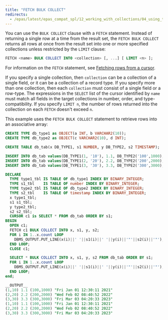 ```yaml
---
title: "FETCH BULK COLLECT"
redirects:
  - /epas/latest/epas_compat_spl/12_working_with_collections/04_using_the_bulk_collect_clause/02_fetch_bulk_collect/ #generated for docs/epas/reorg-role-use-case-mode
---
```


<div id="fetch_bulk_collect" class="registered_link"></div>

You can use the `BULK COLLECT` clause with a `FETCH` statement. Instead of returning a single row at a time from the result set, the `FETCH BULK COLLECT` returns all rows at once from the result set into one or more specified collections unless restricted by the `LIMIT` clause:

```sql
FETCH <name> BULK COLLECT INTO <collection> [, ...] [ LIMIT <n> ];
```

For information on the `FETCH` statement, see [Fetching rows from a cursor](../../08_static_cursors/03_fetching_rows_from_a_cursor/#fetching_rows_from_a_cursor).

If you specify a single collection, then `collection` can be a collection of a single field, or it can be a collection of a record type. If you specify more than one collection, then each `collection` must consist of a single field or a row-type. The expressions in the `SELECT` list of the cursor identified by `name` must match all fields in the target collections in number, order, and type-compatibility. If you specify `LIMIT n`, the number of rows returned into the collection on each `FETCH` doesn't exceed `n`.

This example uses the `FETCH BULK COLLECT` statement to retrieve rows into an associative array:

```sql
CREATE TYPE db_type1 as OBJECT(a INT, b VARCHAR2(10));
CREATE TYPE db_type2 as OBJECT(c VARCHAR2(10), d INT);

CREATE TABLE db_tab(x DB_TYPE1, s1 NUMBER, y DB_TYPE2, s2 TIMESTAMP);

INSERT INTO db_tab values(DB_TYPE1(1, '10'), 1.1, DB_TYPE2('100',1000), '1-Jan-2021 12:30:11 PM');
INSERT INTO db_tab values(DB_TYPE1(2, '20'), 2.2, DB_TYPE2('200',2000), '2-Feb-2022 08:40:52 AM');
INSERT INTO db_tab values(DB_TYPE1(3, '30'), 3.3, DB_TYPE2('300',3000), '3-Jan-2023 04:20:33 PM');
```

```sql
DECLARE
  TYPE type1_tbl IS TABLE OF db_type1 INDEX BY BINARY_INTEGER;
  TYPE s1_tbl    IS TABLE OF number INDEX BY BINARY_INTEGER;
  TYPE type2_tbl IS TABLE OF db_type2 INDEX BY BINARY_INTEGER;
  TYPE s2_tbl    IS TABLE OF timestamp INDEX BY BINARY_INTEGER;
  x type1_tbl;
  s1 s1_tbl;
  y type2_tbl;
  s2 s2_tbl;
  CURSOR c1 is SELECT * FROM db_tab ORDER BY s1;
BEGIN
  OPEN c1;
  FETCH c1 BULK COLLECT INTO x, s1, y, s2;
  FOR i IN 1..x.count LOOP
    DBMS_OUTPUT.PUT_LINE(x(i)||' '||s1(i)||' '||y(i)||'"'||s2(i)||'"');
  END LOOP;
  CLOSE c1;

  SELECT * BULK COLLECT INTO x, s1, y, s2 FROM db_tab ORDER BY s1;
  FOR i IN 1..x.count LOOP
    DBMS_OUTPUT.PUT_LINE(x(i)||' '||s1(i)||' '||y(i)||'"'||s2(i)||'"');
  END LOOP;
end;

__OUTPUT__
(1,10) 1.1 (100,1000) "Fri Jan 01 12:30:11 2021"
(2,20) 2.2 (200,2000) "Wed Feb 02 08:40:52 2022"
(3,30) 3.3 (300,3000) "Fri Mar 03 04:20:33 2023"
(1,10) 1.1 (100,1000) "Fri Jan 01 12:30:11 2021"
(2,20) 2.2 (200,2000) "Wed Feb 02 08:40:52 2022"
(3,30) 3.3 (300,3000) "Fri Mar 03 04:20:33 2023"
```